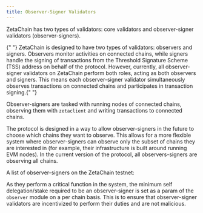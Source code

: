 ```yaml
---
title: Observer-Signer Validators
---
```




ZetaChain has two types of validators: core validators and observer-signer
validators (observer-signers).

<Alert variant="note">
  {" "}
  ZetaChain is designed to have two types of validators: observers and signers. Observers monitor activities on connected
  chains, while signers handle the signing of transactions from the Threshold Signature Scheme (TSS) address on behalf of
  the protocol. However, currently, all observer-signer validators on ZetaChain perform both roles, acting as both observers
  and signers. This means each observer-signer validator simultaneously observes transactions on connected chains and participates
  in transaction signing.{" "}
</Alert>

Observer-signers are tasked with running nodes of connected chains, observing
them with `zetaclient` and writing transactions to connected chains.

The protocol is designed in a way to allow observer-signers in the future to
choose which chains they want to observe. This allows for a more flexible system
where observer-signers can observe only the subset of chains they are interested
in (for example, their infrastructure is built around running EVM nodes). In the
current version of the protocol, all observers-signers are observing all chains.

A list of observer-signers on the ZetaChain testnet:

<ObserverList />

As they perform a critical function in the system, the minimum self
delegation/stake required to be an observer-signer is set as a param of the
`observer` module on a per chain basis. This is to ensure that observer-signer
validators are incentivized to perform their duties and are not malicious.

<ObserverParams />
